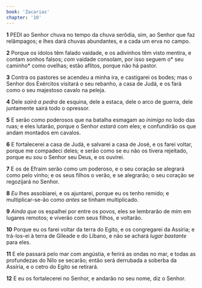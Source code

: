```yaml
---
book: 'Zacarias'
chapter: '10'
---
```


**1** PEDI ao Senhor chuva no tempo da chuva serôdia, sim, ao Senhor que faz relâmpagos; e lhes dará chuvas abundantes, e a cada um erva no campo.

**2** Porque os ídolos têm falado vaidade, e os adivinhos têm visto mentira, e contam sonhos falsos; _com_ vaidade consolam, por isso seguem o* seu caminho* como ovelhas; estão aflitos, porque não há pastor.

**3** Contra os pastores se acendeu a minha ira, e castigarei os bodes; mas o Senhor dos Exércitos visitará o seu rebanho, a casa de Judá, e os fará como o seu majestoso cavalo na peleja.

**4** Dele _sairá_ _a pedra_ de esquina, dele a estaca, dele o arco de guerra, dele juntamente sairá todo o opressor.

**5** E serão como poderosos que na batalha esmagam ao _inimigo_ no lodo das ruas; e eles lutarão, porque o Senhor _estará_ com eles; e confundirão os que andam montados em cavalos.

**6** E fortalecerei a casa de Judá, e salvarei a casa de José, e os farei voltar, porque me compadeci deles; e serão como se eu não os tivera rejeitado, porque eu _sou_ o Senhor seu Deus, e os ouvirei.

**7** E os de Efraim serão como um poderoso, e o seu coração se alegrará como pelo vinho; e os seus filhos o verão, e se alegrarão; o seu coração se regozijará no Senhor.

**8** _Eu_ lhes assobiarei, e os ajuntarei, porque eu os tenho remido; e multiplicar-se-ão como _antes_ se tinham multiplicado.

**9** _Ainda que_ os espalhei por entre os povos, eles se lembrarão de mim em lugares remotos; e viverão com seus filhos, e voltarão.

**10** Porque eu os farei voltar da terra do Egito, e os congregarei da Assíria; e trá-los-ei à terra de Gileade e do Líbano, e não se achará _lugar bastante_ para eles.

**11** E ele passará pelo mar com angústia, e ferirá as ondas no mar, e todas as profundezas do Nilo se secarão; então será derrubada a soberba da Assíria, e o cetro do Egito se retirará.

**12** E eu os fortalecerei no Senhor, e andarão no seu nome, diz o Senhor.
